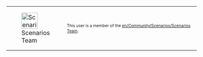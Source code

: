 {| cellspacing="0" align="right" style="width: 200px; color: #000000; background: #ffe496;"
| style="width: 43px;height: 43px;padding:0px;" |[[File:en/Archive/Community/Users/Scenarios team.png|43px|Scenarios Team]]
| style="font-size: 8pt; padding: 4pt; line-height: 1.25em;" | This user is a member of the [[en/Community/Scenarios/Scenarios Team]].
|}